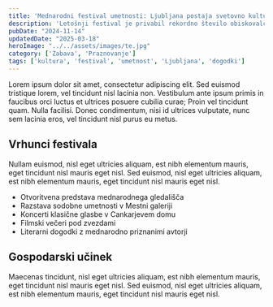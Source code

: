 ```yaml
---
title: 'Mednarodni festival umetnosti: Ljubljana postaja svetovno kulturno središče'
description: 'Letošnji festival je privabil rekordno število obiskovalcev iz več kot 30 držav in predstavil vrhunske umetnike z vsega sveta.'
pubDate: "2024-11-14"
updatedDate: "2025-03-18"
heroImage: "../../assets/images/te.jpg"
category: ['Zabava', 'Praznovanje']
tags: ['kultura', 'festival', 'umetnost', 'Ljubljana', 'dogodki']
---
```


Lorem ipsum dolor sit amet, consectetur adipiscing elit. Sed euismod tristique lorem, vel tincidunt nisl lacinia non. Vestibulum ante ipsum primis in faucibus orci luctus et ultrices posuere cubilia curae; Proin vel tincidunt quam. Nulla facilisi. Donec condimentum, nisi id ultrices vulputate, nunc sem lacinia eros, vel tincidunt nisl purus eu metus.

## Vrhunci festivala

Nullam euismod, nisl eget ultricies aliquam, est nibh elementum mauris, eget tincidunt nisl mauris eget nisl. Sed euismod, nisl eget ultricies aliquam, est nibh elementum mauris, eget tincidunt nisl mauris eget nisl.

- Otvoritvena predstava mednarodnega gledališča
- Razstava sodobne umetnosti v Mestni galeriji
- Koncerti klasične glasbe v Cankarjevem domu
- Filmski večeri pod zvezdami
- Literarni dogodki z mednarodno priznanimi avtorji

## Gospodarski učinek

Maecenas tincidunt, nisl eget ultricies aliquam, est nibh elementum mauris, eget tincidunt nisl mauris eget nisl. Sed euismod, nisl eget ultricies aliquam, est nibh elementum mauris, eget tincidunt nisl mauris eget nisl. 
